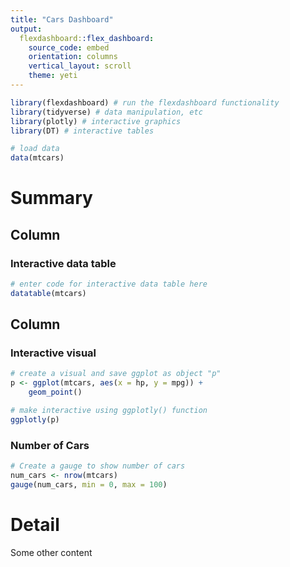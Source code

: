 ```yaml
---
title: "Cars Dashboard"
output: 
  flexdashboard::flex_dashboard:
    source_code: embed
    orientation: columns
    vertical_layout: scroll
    theme: yeti
---
```



```r
library(flexdashboard) # run the flexdashboard functionality
library(tidyverse) # data manipulation, etc
library(plotly) # interactive graphics
library(DT) # interactive tables

# load data
data(mtcars)
```


Summary
==================

## Column {data-width="650"}

### Interactive data table

```r
# enter code for interactive data table here
datatable(mtcars)
```

## Column {data-width="350"}

### Interactive visual

```r
# create a visual and save ggplot as object "p"
p <- ggplot(mtcars, aes(x = hp, y = mpg)) +
    geom_point()

# make interactive using ggplotly() function
ggplotly(p)

```

### Number of Cars

```r
# Create a gauge to show number of cars
num_cars <- nrow(mtcars)
gauge(num_cars, min = 0, max = 100)
```


Detail
==========

Some other content
